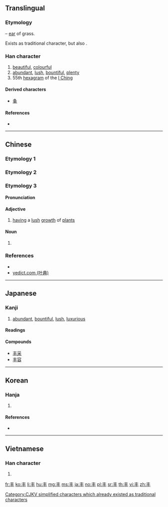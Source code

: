{{character info/new}}
{{also|丯|圭|主|豐}}
==Translingual==
{{Han simplified forms|豐|豊|丰}}

===Etymology===
{{Han etyl}}
{{liushu|p}} – [[ear]] of grass.

Exists as traditional character, but also {{Han simp|f=豈|t=&nbsp;|f2=丰|t2=&nbsp;}}.

===Han character===
{{Han char|rn=2|rad=丨|as=03|sn=4|four=50000|canj=QJ|ids=⿻三丨 <small>(GJK)</small>,⿻丿⿻二丨 <small>(TV)</small>}}

# [[beautiful]], [[colourful]]
# [[abundant]], [[lush]], [[bountiful]], [[plenty]] {{qualifier|as simplified Chinese [[豐]]}}
# 55th [[hexagram]] of the [[I Ching]] {{qualifier|as simplified Chinese [[豐]]}}

====Derived characters====
* [[夆]]

====References====
* {{Han ref|kx=0079.080|dkj=00076|dj=0161.030|hdz=10028.070|uh=4E30|ud=20016|bh=A4A5|bd=42149}}

----

==Chinese==

===Etymology 1===
{{zh-see|豐||abundant}}

===Etymology 2===
{{zh-see|丯|v}}

===Etymology 3===
{{zh-forms}}

====Pronunciation====
{{zh-pron
|m=fēng
|c=fung1
|mc=y
|oc=y
|ma=
|cat=a,n
}}

====Adjective====
{{zh-adj}}

# [[having]] a [[lush]] [[growth]] of [[plant]]s

====Noun====
{{zh-noun}}

# {{rfdef|lang=zh}}

===References===
* {{R:twedu|B00007}}
* [http://yedict.com/htm/4E/4E30.htm yedict.com (叶典)]

----

==Japanese==

===Kanji===
{{ja-kanji|grade=uc|rs=丨03}}

# [[abundant]], [[bountiful]], [[lush]], [[luxurious]]

====Readings====
{{ja-readings
|on=[[ほう]] (hō), [[ふ]] (fu), [[ふう]] (fū), [[ぶ]] (bu)
|kun=[[みめよい]] (丰い, mimeyoi), [[しげる]] (丰る, shigeru)
}}

====Compounds====
* [[丰采]]
* [[丰容]]

----

==Korean==

===Hanja===
{{ko-hanja|hangeul=[[봉]]|rv=bong|mr=pong|eumhun=예쁠豊|ehrv=yeppeul|ehmr=yeppǔl|ehy=}}

# {{defn|lang=ko|sort=丨03}}

====References====
* {{Hanja ref|nav=13678}}

----

==Vietnamese==

===Han character===
{{vi-hantu|[[phong]]|rs=丨03}}

# {{defn|lang=vi|sort=丨03}}

[[Category:CJKV simplified characters which already existed as traditional characters]]

[[fr:丰]]
[[ko:丰]]
[[li:丰]]
[[hu:丰]]
[[mg:丰]]
[[ms:丰]]
[[ja:丰]]
[[no:丰]]
[[pl:丰]]
[[sr:丰]]
[[th:丰]]
[[vi:丰]]
[[zh:丰]]